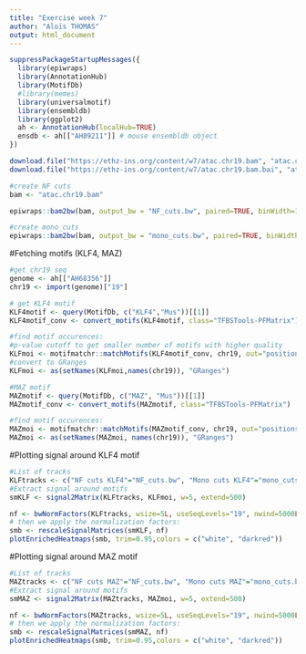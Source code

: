 ```yaml
---
title: "Exercise week 7"
author: "Aloïs THOMAS"
output: html_document
---
```




```r
suppressPackageStartupMessages({
  library(epiwraps)
  library(AnnotationHub)
  library(MotifDb)
  #library(memes)
  library(universalmotif)
  library(ensembldb)
  library(ggplot2)
  ah <- AnnotationHub(localHub=TRUE)
  ensdb <- ah[["AH89211"]] # mouse ensembldb object
})
```



```r
download.file("https://ethz-ins.org/content/w7/atac.chr19.bam", "atac.chr19.bam", mode="wb") 
download.file("https://ethz-ins.org/content/w7/atac.chr19.bam.bai", "atac.chr19.bam.bai", mode="wb")
```

```r
#create NF cuts
bam <- "atac.chr19.bam"

epiwraps::bam2bw(bam, output_bw = "NF_cuts.bw", paired=TRUE, binWidth=1L, type="ends", minFragLength=30,                    maxFragLength=120, shift=c(4L,-5L), forceSeqlevelsStyle = "Ensembl")
```


```r
#create mono_cuts
epiwraps::bam2bw(bam, output_bw = "mono_cuts.bw", paired=TRUE, binWidth = 1L, type="centers", minFragLength = 140, maxFragLength = 220, shift=c(4L, -5L), forceSeqlevelsStyle = "Ensembl")
```

#Fetching motifs (KLF4, MAZ)
```r
#get chr19 seq
genome <- ah[["AH68356"]]
chr19 <- import(genome)["19"]
```

```r
# get KLF4 motif
KLF4motif <- query(MotifDb, c("KLF4","Mus"))[[1]]
KLF4motif_conv <- convert_motifs(KLF4motif, class="TFBSTools-PFMatrix")

#find motif occurences:
#p-value cutoff to get smaller number of motifs with higher quality
KLFmoi <- motifmatchr::matchMotifs(KLF4motif_conv, chr19, out="positions", p.cutoff=1e-4)[[1]]
#convert to GRanges
KLFmoi <- as(setNames(KLFmoi,names(chr19)), "GRanges")
```

```r
#MAZ motif
MAZmotif <- query(MotifDb, c("MAZ", "Mus"))[[1]]
MAZmotif_conv <- convert_motifs(MAZmotif, class="TFBSTools-PFMatrix")

#find motif occurences:
MAZmoi <- motifmatchr::matchMotifs(MAZmotif_conv, chr19, out="positions", p.cutoff=1e-4)[[1]]
MAZmoi <- as(setNames(MAZmoi, names(chr19)), "GRanges")
```

#Plotting signal around KLF4 motif

```r
#List of tracks
KLFtracks <- c("NF cuts KLF4"="NF_cuts.bw", "Mono cuts KLF4"="mono_cuts.bw")
#Extract signal around motifs
smKLF <- signal2Matrix(KLFtracks, KLFmoi, w=5, extend=500)

nf <- bwNormFactors(KLFtracks, wsize=5L, useSeqLevels="19", nwind=5000L)
# then we apply the normalization factors:
smb <- rescaleSignalMatrices(smKLF, nf)
plotEnrichedHeatmaps(smb, trim=0.95,colors = c("white", "darkred"))
```

#Plotting signal around MAZ motif

```r
#List of tracks
MAZtracks <- c("NF cuts MAZ"="NF_cuts.bw", "Mono cuts MAZ"="mono_cuts.bw")
#Extract signal around motifs
smMAZ <- signal2Matrix(MAZtracks, MAZmoi, w=5, extend=500)

nf <- bwNormFactors(MAZtracks, wsize=5L, useSeqLevels="19", nwind=5000L)
# then we apply the normalization factors:
smb <- rescaleSignalMatrices(smMAZ, nf)
plotEnrichedHeatmaps(smb, trim=0.95,colors = c("white", "darkred"))
```








